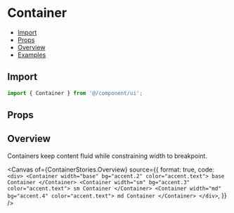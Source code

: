 # Container


<Meta of={ContainerStories} />

- [Import](#import)
- [Props](#props)
- [Overview](#overview)
- [Examples](#examples)

## Import

```jsx
import { Container } from '@/component/ui';
```

## Props

<Controls />

## Overview

Containers keep content fluid while constraining width to breakpoint.

<Canvas
  of={ContainerStories.Overview}
  source={{
    format: true,
    code: `
      <div>
        <Container width="base" bg="accent.2" color="accent.text">
          base Container
        </Container>
        <Container width="sm" bg="accent.3" color="accent.text">
          sm Container
        </Container>
        <Container width="md" bg="accent.4" color="accent.text">
          md Container
        </Container>
      </div>
    `,
  }}
/>
